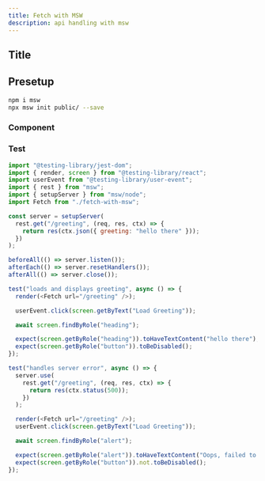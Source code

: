 ```yaml
---
title: Fetch with MSW
description: api handling with msw
---
```


## Title

<Steps>

## Presetup

```bash
npm i msw
npx msw init public/ --save
```

### Component

<ComponentPreview name="test-07-fetch-msw" />

### Test

```js title="components/fetch-with-msw.test.jsx"
import "@testing-library/jest-dom";
import { render, screen } from "@testing-library/react";
import userEvent from "@testing-library/user-event";
import { rest } from "msw";
import { setupServer } from "msw/node";
import Fetch from "./fetch-with-msw";

const server = setupServer(
  rest.get("/greeting", (req, res, ctx) => {
    return res(ctx.json({ greeting: "hello there" }));
  })
);

beforeAll(() => server.listen());
afterEach(() => server.resetHandlers());
afterAll(() => server.close());

test("loads and displays greeting", async () => {
  render(<Fetch url="/greeting" />);

  userEvent.click(screen.getByText("Load Greeting"));

  await screen.findByRole("heading");

  expect(screen.getByRole("heading")).toHaveTextContent("hello there");
  expect(screen.getByRole("button")).toBeDisabled();
});

test("handles server error", async () => {
  server.use(
    rest.get("/greeting", (req, res, ctx) => {
      return res(ctx.status(500));
    })
  );

  render(<Fetch url="/greeting" />);
  userEvent.click(screen.getByText("Load Greeting"));

  await screen.findByRole("alert");

  expect(screen.getByRole("alert")).toHaveTextContent("Oops, failed to fetch!");
  expect(screen.getByRole("button")).not.toBeDisabled();
});

```

</Steps>